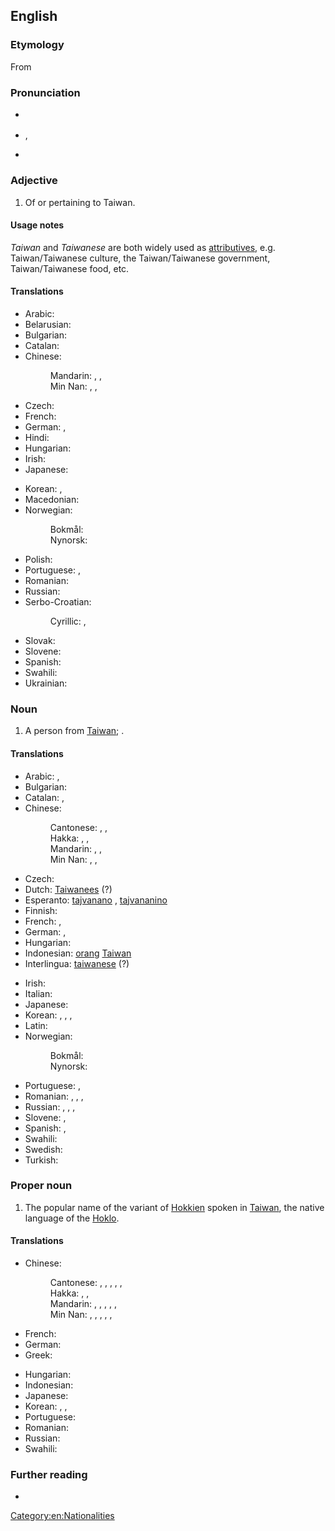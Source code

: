 {{also|taiwanese}}
==English==

===Etymology===
From {{suffix|en|Taiwan|ese}}

===Pronunciation===
* {{a|UK}} {{IPA|/taɪwəˈniːz/|lang=en}}
* {{a|US}} {{enPR|tī'wä-nēzʹ}}, {{IPA|/ˌtaɪwɑˈniːz/|lang=en}}
* {{rhymes|iːz|lang=en}}

===Adjective===
{{en-adj}}

# Of or pertaining to Taiwan.

====Usage notes====
''Taiwan'' and ''Taiwanese'' are both widely used as [[attributives]], e.g. Taiwan/Taiwanese culture, the Taiwan/Taiwanese government, Taiwan/Taiwanese food, etc.

====Translations====
{{trans-top|relating to Taiwan}}
* Arabic: {{t|ar|تَايْوَانِيّ|tr=taywāniyy}}
* Belarusian: {{t|be|тайва́ньскі}}
* Bulgarian: {{t|bg|тайва́нски}}
* Catalan: {{t+|ca|taiwanès}}
* Chinese:
*: Mandarin: {{t+|cmn|臺灣|alt=臺灣的}}, {{t+|cmn|台灣|alt=台灣的}}, {{t+|cmn|台湾|alt=台湾的|tr=Táiwān de}}
*: Min Nan: {{t+|nan|臺灣|alt=臺灣的}}, {{t|nan|台灣|alt=台灣的}}, {{t|nan|台湾|alt=台湾的|tr=Tâi-ôan--ê}}
* Czech: {{t|cs|tchajwanský}}
* French: {{t+|fr|taïwanais}}
* German: {{t|de|taiwanisch}}, {{t+|de|Taiwan|alt=Taiwan-}}
* Hindi: {{t|hi|ताइवानी}}
* Hungarian: {{t+|hu|tajvani}}
* Irish: {{t|ga|Téavánach}}
* Japanese: {{t+|ja|台湾|alt=台湾の|tr=たいわんの, Taiwan no}}
{{trans-mid}}
* Korean: {{t+|ko|대만|alt=대만의}}, {{t+|ko|타이완|alt=타이완의}}
* Macedonian: {{t|mk|тајвански}}
* Norwegian:
*: Bokmål: {{t+|nb|taiwansk}}
*: Nynorsk: {{t+|nn|taiwansk}}
* Polish: {{t+|pl|tajwański}}
* Portuguese: {{t+|pt|taiwanês}}, {{t|pt|taiuanês}}
* Romanian: {{t|ro|taiwanez}}
* Russian: {{t+|ru|тайва́ньский}}
* Serbo-Croatian:
*: Cyrillic: {{t|sh|та̏јва̄нскӣ}}, {{t|sh|та̏јва̄нскӣ}}
* Slovak: {{t|sk|taiwanský}}
* Slovene: {{t|sl|tájvanski}}
* Spanish: {{t+|es|taiwanés}}
* Swahili: {{t|sw|Kitaiwani}}
* Ukrainian: {{t|uk|тайва́нський}}
{{trans-bottom}}

===Noun===
{{en-noun|Taiwanese}}

# A person from [[Taiwan]]; {{non-gloss definition|usually plural}}.

====Translations====
{{trans-top|person from Taiwan}}
* Arabic: {{t|ar|تَايْوَانِيّ|m|tr=taywāniyy}}, {{t|ar|تَايْوَانِيَّة|f|tr=taywāniyya}}
* Bulgarian: {{t|bg|тайва́нец|m}}
* Catalan: {{t+|ca|taiwanès|m}}, {{t+|ca|taiwanesa|f}}
* Chinese:
*: Cantonese: {{t|yue|臺灣人}}, {{t|yue|台灣人}}, {{t|yue|台湾人|tr=toi4 waan1 jan4}}
*: Hakka: {{t|hak|臺灣人}}, {{t|hak|台灣人}}, {{t|hak|台湾人|tr=thòi-vàn-ngìn}}
*: Mandarin: {{t|cmn|臺灣人}}, {{t+|cmn|台灣人}}, {{t+|cmn|台湾人|tr=táiwānrén}}
*: Min Nan: {{t+|nan|臺灣人}}, {{t+|nan|台灣人}}, {{t|nan|台湾人|tr=tâi-ôan-lâng}}
* Czech: {{t|cs|Tchajwanec|m}}
* Dutch: [[Taiwanees]] {{g|m|f}} (?)
* Esperanto: [[tajvanano]] {{qualifier|man or woman}}, [[tajvananino]] {{qualifier|woman}}
* Finnish: {{t+|fi|taiwanilainen}}
* French: {{t+|fr|Taïwanais|m}}, {{t+|fr|Taïwanaise|f}}
* German: {{t|de|Taiwaner|m}}, {{t|de|Taiwanerin|f}}
* Hungarian: {{t+|hu|tajvani}}
* Indonesian: [[orang]] [[Taiwan]]
* Interlingua: [[taiwanese]] (?)
{{trans-mid}}
* Irish: {{t|ga|Téavánach|m}}
* Italian: {{t+|it|taiwanese|m|f}}
* Japanese: {{t+|ja|台湾人|tr=たいわんじん, taiwanjin}}
* Korean: {{t|ko|대만인}} {{t|ko|臺灣人}} , {{t|ko|[[대만]] [[사람]]}}, {{t|ko|타이완인}}, {{t|ko|[[타이완]] [[사람]]}}
* Latin: {{t|la|taiwanensis}}
* Norwegian:
*: Bokmål: {{t+|nb|taiwaner|m}}
*: Nynorsk: {{t+|nn|taiwanar|m}}
* Portuguese: {{t+|pt|taiwanês|m}}, {{t|pt|taiwanesa|f}}
* Romanian: {{t|ro|taiwanez|m}}, {{t|ro|taiwaneză|f}}, {{t|ro|taiwanezi|p}}, {{t|ro|taiwaneze|f-p}}
* Russian: {{t+|ru|тайва́нец|m}}, {{t|ru|[[жи́тельница]] [[Тайвань|Тайва́ня]]|f}}, {{t|ru|тайва́нька|f}} {{qualifier|colloquial}}, {{t|ru|тайва́нка|f}} {{qualifier|colloquial}}
* Slovene: {{t|sl|Tájvanec|m}}, {{t|sl|Tájvanka|f}}
* Spanish: {{t+|es|taiwanés|m}}, {{t+|es|taiwanesa|f}}
* Swahili: {{t+|sw|Mtaiwani}}
* Swedish: {{t+|sv|taiwanes}}
* Turkish: {{t+|tr|Tayvanlı}}
{{trans-bottom}}

===Proper noun===
{{wikipedia}}
{{en-proper noun}}

# The popular name of the variant of [[Hokkien]] spoken in [[Taiwan]], the native language of the [[Hoklo]].

====Translations====
{{trans-top|language}}
* Chinese:
*: Cantonese: {{t|yue|台灣話}}, {{t|yue|臺灣話}}, {{t|yue|台湾话|tr=toi4 waan1 waa6-2}}, {{t|yue|台語}}, {{t|yue|臺語}}, {{t|yue|台语|tr=toi4 jyu5}}
*: Hakka: {{t|hak|台灣話}}, {{t|hak|臺灣話}}, {{t|hak|台湾话|tr=thòi-vàn-fa}}
*: Mandarin: {{t+|cmn|台灣話}}, {{t+|cmn|臺灣話}}, {{t+|cmn|台湾话|tr=táiwānhuà}}, {{t+|cmn|台語}}, {{t+|cmn|臺語}}, {{t+|cmn|台语|tr=táiyǔ}}
*: Min Nan: {{t+|nan|臺語}}, {{t+|nan|台語}}, {{t|nan|台语|tr=tâi-gí, tâi-gú}}, {{t|nan|台灣話}}, {{t+|nan|臺灣話}}, {{t|nan|台湾话|tr=tâi-oân-ōe}}
* French: {{t+|fr|taïwanais|m}}
* German: {{t+|de|Taiwanisch|n}}
* Greek: {{t|el|ταϊβανικά|n-p}}
{{trans-mid}}
* Hungarian: {{t+|hu|tajvani}}
* Indonesian: {{t|id|Bahasa Hokkien Taiwan}}
* Japanese: {{t+|ja|台湾語|tr=たいわんご, taiwango}}
* Korean: {{t|ko|대만어}}, {{t|ko|臺灣語}}, {{t|ko|타이완어}}
* Portuguese: {{t+|pt|taiwanês|m}}
* Romanian: {{t|ro|taiwaneză|f}}
* Russian: {{t+|ru|тайва́ньский|m}} {{qualifier|язы́к, диале́кт}}
* Swahili: {{t|sw|Kitaiwani}}
{{trans-bottom}}

===Further reading===
* {{ethnologue|code=nan}}

[[Category:en:Nationalities]]
